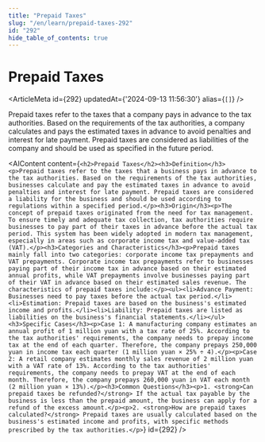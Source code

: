 ```yaml
---
title: "Prepaid Taxes"
slug: "/en/learn/prepaid-taxes-292"
id: "292"
hide_table_of_contents: true
---
```



# Prepaid Taxes

<ArticleMeta id={292} updatedAt={'2024-09-13 11:56:30'} alias={`[]`} />
<div className='border-solid border-b border-t-0 my-4 border-[var(--ifm-color-gray-300)]' />

Prepaid taxes refer to the taxes that a company pays in advance to the tax authorities. Based on the requirements of the tax authorities, a company calculates and pays the estimated taxes in advance to avoid penalties and interest for late payment. Prepaid taxes are considered as liabilities of the company and should be used as specified in the future period.

<AIContent content={`<h2>Prepaid Taxes</h2><h3>Definition</h3><p>Prepaid taxes refer to the taxes that a business pays in advance to the tax authorities. Based on the requirements of the tax authorities, businesses calculate and pay the estimated taxes in advance to avoid penalties and interest for late payment. Prepaid taxes are considered a liability for the business and should be used according to regulations within a specified period.</p><h3>Origin</h3><p>The concept of prepaid taxes originated from the need for tax management. To ensure timely and adequate tax collection, tax authorities require businesses to pay part of their taxes in advance before the actual tax period. This system has been widely adopted in modern tax management, especially in areas such as corporate income tax and value-added tax (VAT).</p><h3>Categories and Characteristics</h3><p>Prepaid taxes mainly fall into two categories: corporate income tax prepayments and VAT prepayments. Corporate income tax prepayments refer to businesses paying part of their income tax in advance based on their estimated annual profits, while VAT prepayments involve businesses paying part of their VAT in advance based on their estimated sales revenue. The characteristics of prepaid taxes include:</p><ul><li>Advance Payment: Businesses need to pay taxes before the actual tax period.</li><li>Estimation: Prepaid taxes are based on the business's estimated income and profits.</li><li>Liability: Prepaid taxes are listed as liabilities on the business's financial statements.</li></ul><h3>Specific Cases</h3><p>Case 1: A manufacturing company estimates an annual profit of 1 million yuan with a tax rate of 25%. According to the tax authorities' requirements, the company needs to prepay income tax at the end of each quarter. Therefore, the company prepays 250,000 yuan in income tax each quarter (1 million yuan × 25% ÷ 4).</p><p>Case 2: A retail company estimates monthly sales revenue of 2 million yuan with a VAT rate of 13%. According to the tax authorities' requirements, the company needs to prepay VAT at the end of each month. Therefore, the company prepays 260,000 yuan in VAT each month (2 million yuan × 13%).</p><h3>Common Questions</h3><p>1. <strong>Can prepaid taxes be refunded?</strong> If the actual tax payable by the business is less than the prepaid amount, the business can apply for a refund of the excess amount.</p><p>2. <strong>How are prepaid taxes calculated?</strong> Prepaid taxes are usually calculated based on the business's estimated income and profits, with specific methods prescribed by the tax authorities.</p>`} id={292} />

